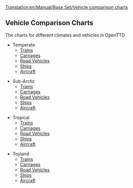 [[Translation:en/Manual/Base Set/Vehicle comparison charts]]
==Vehicle Comparison Charts==
The charts for different climates and vehicles in OpenTTD


* Temperate
** [[en/Temperate Train Comparison|Trains]]
** [[en/Temperate Carriages Comparison|Carriages]]
** [[en/Temperate Road Comparison|Road Vehicles]]
** [[en/Temperate Ship Comparison|Ships]]
** [[en/Temperate Air Comparison|Aircraft]]

* Sub-Arctic
** [[en/Sub-Arctic Train Comparison|Trains]]
** [[en/Sub-Arctic Carriages Comparison|Carriages]]
** [[en/Sub-Arctic Road Comparison|Road Vehicles]]
** [[en/Sub-Arctic Ship Comparison|Ships]]
** [[en/Sub-Arctic Air Comparison|Aircraft]]

* Tropical
** [[en/Tropical Train Comparison|Trains]]
** [[en/Tropical Carriages Comparison|Carriages]]
** [[en/Tropical Road Comparison|Road Vehicles]]
** [[en/Tropical Ship Comparison|Ships]]
** [[en/Tropical Air Comparison|Aircraft]]

* Toyland
** [[en/Toyland Train Comparison|Trains]]
** [[en/Toyland Carriages Comparison|Carriages]]
** [[en/Toyland Road Comparison|Road Vehicles]]
** [[en/Toyland Ship Comparison|Ships]]
** [[en/Toyland Air Comparison|Aircraft]]